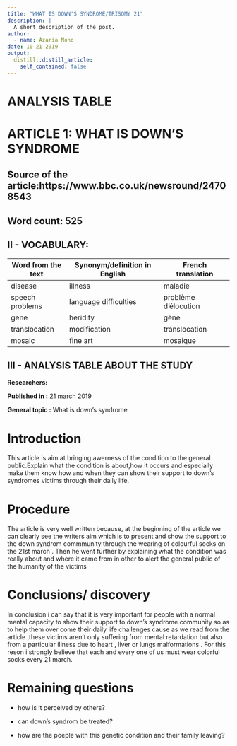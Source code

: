 ```yaml
---
title: "WHAT IS DOWN'S SYNDROME/TRISOMY 21"
description: |
  A short description of the post.
author:
  - name: Azaria Nono
date: 10-21-2019
output:
  distill::distill_article:
    self_contained: false
---
```


# ANALYSIS TABLE

# ARTICLE 1: WHAT IS DOWN'S SYNDROME

## Source of the article:https://www.bbc.co.uk/newsround/24708543
## Word count: 525


## II - VOCABULARY: 

Word from the text |  Synonym/definition in English |  French translation
------------------ | -----------------------------  |----------------------
disease            |       illness                  |   maladie 
speech problems    |       language difficulties    |   problème d'élocution
gene               |       heridity                 |      gène    
translocation      |       modification             |     translocation 
mosaic             |       fine art                 |     mosaique

## III - ANALYSIS TABLE ABOUT THE STUDY

**Researchers:**	

**Published in :** 21 march 2019

**General topic	:** What is down's syndrome

# Introduction 

This article is aim at bringing awerness of the condition to the general public.Explain  what the condition is about,how it occurs and especially make them know how and when they can show their support to down's syndromes victims through their daily life.

# Procedure         

   The article is very well written because, at the beginning of the article we can clearly see the writers aim which is to present and show the support to the down syndrom commmunity through the wearing of colourful socks on the 21st march . Then he went further by explaining what the condition was really about and where it came from in other to alert the general public of the humanity of the victims




# Conclusions/ discovery	
  
  In conclusion i can say that it is very important for people with a normal mental capacity to show their support to down's syndrome community so as to help them over come their daily life challenges cause as we read from the article ,these victims aren't only suffering from mental retardation but also from a particular illness due to heart , liver or lungs malformations . For this reson i strongly believe that each and every one of us must wear colorful socks every 21 march.
  
  
# Remaining questions	

* how is it perceived by others?

* can down's syndrom be treated?

* how are the poeple with this genetic condition and their family leaving?



 
